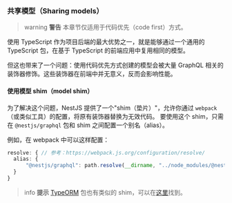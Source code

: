 ### 共享模型（Sharing models）

> warning **警告** 本章节仅适用于代码优先（code first）方式。

使用 TypeScript 作为项目后端的最大优势之一，就是能够通过一个通用的 TypeScript 包，在基于 TypeScript 的前端应用中复用相同的模型。

但这也带来了一个问题：使用代码优先方式创建的模型会被大量 GraphQL 相关的装饰器修饰。这些装饰器在前端中并无意义，反而会影响性能。

#### 使用模型 shim（model shim）

为了解决这个问题，NestJS 提供了一个"shim（垫片）"，允许你通过 `webpack`（或类似工具）的配置，将原有装饰器替换为无效代码。
要使用这个 shim，只需在 `@nestjs/graphql` 包和 shim 之间配置一个别名（alias）。

例如，在 webpack 中可以这样配置：

```typescript
resolve: { // 参考：https://webpack.js.org/configuration/resolve/
  alias: {
      "@nestjs/graphql": path.resolve(__dirname, "../node_modules/@nestjs/graphql/dist/extra/graphql-model-shim")
  }
}
```

> info **提示** [TypeORM](/techniques/database) 包也有类似的 shim，可以在[这里](https://github.com/typeorm/typeorm/blob/master/extra/typeorm-model-shim.js)找到。
